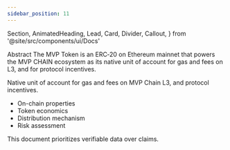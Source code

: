 ```yaml
---
sidebar_position: 11
---
```


  Section,
  AnimatedHeading,
  Lead,
  Card,
  Divider,
  Callout,
} from '@site/src/components/ui/Docs'

<Section>
  <AnimatedHeading as='h1'>Abstract</AnimatedHeading>
  <Lead>
    The MVP Token is an ERC‑20 on Ethereum mainnet that powers the MVP CHAIN ecosystem
    as its native unit of account for gas and fees on L3, and for protocol incentives.
  </Lead>
  <div className='grid md:grid-cols-2 gap-3 mt-3'>
    <Card title='Purpose'>
      <p>
        Native unit of account for gas and fees on MVP Chain L3, and protocol incentives.
      </p>
    </Card>
    <Card title='Focus'>
      <ul>
        <li>On-chain properties</li>
        <li>Token economics</li>
        <li>Distribution mechanism</li>
        <li>Risk assessment</li>
      </ul>
    </Card>
  </div>
  <Divider />
  <Callout type='tip'>
    This document prioritizes verifiable data over claims.
  </Callout>
</Section>